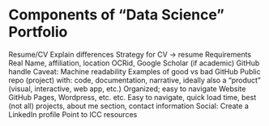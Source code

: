 # Components of “Data Science” Portfolio

Resume/CV
Explain differences
Strategy for CV -> resume
Requirements
Real Name, affiliation, location
OCRid, Google Scholar (if academic)
GitHub handle
Caveat: Machine readability
Examples of good vs bad
GitHub
Public repo (project) with: code, documentation, narrative, ideally also a “product” (visual, interactive, web app, etc.)
Organized; easy to navigate
Website
GitHub Pages, Wordpress, etc. etc.
Easy to navigate, quick load time, best (not all) projects, about me section, contact information
Social: Create a LinkedIn profile
Point to ICC resources

